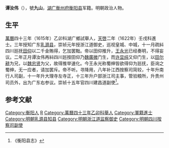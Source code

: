 '''谭汝伟'''（{{bd|？||？||}}），號'''九山'''，[[湖广|湖广]][[衡州府|衡州府]][[衡阳县|衡阳县]]军籍。明朝政治人物。

==生平==
[[萬曆|萬曆]]四十三年（1615年）乙卯科湖广鄉試舉人，[[天啓|天啓]]二年（1622年）壬戌科進士。三年授知广东[[乳源县|乳源县]]，崇祯元年授浙江道御史，巡视皇城、中城，十一月疏紏四川廵抚[[田仰|田仰]]以二千金贿得，乞加罢黜。帝以田仰推升，[[王永光|王永光]]已经奏明，不得妄议。二年正月谭汝伟再紏四川廵按田仰乃[[魏廣微|魏廣微]]门生，而[[许显纯|许显纯]]又仰门生，以[[田尔耕|田尔耕]]为兄，以[[魏忠贤|魏忠贤]]为父，故得推举速化。今王永光称蜀绅皆欲得仰为廵抚，臣询之蜀绅，无一应者，请加罢斥。帝不听。寻降用，八年补江西按察司简较，十年升南行人司副，十一年升大理寺左寺正，十三年升户部浙江司主事，管验粮所，升贵州司员外，出为广东右参议。崇祯十五年官四川建昌道副使<ref>《衡阳县志》</ref>。

==参考文献==
{{reflist}}

{{天啓二年壬戌科殿試金榜}}

{{Authority control}}

{{DEFAULTSORT:}}
[[Category:衡阳人|Category:衡阳人]]
[[Category:谭姓|R]]
[[Category:萬曆四十三年乙卯科舉人|Category:萬曆四十三年乙卯科舉人]]
[[Category:軍籍進士|Category:軍籍進士]]
[[Category:明朝乳源县知县|Category:明朝乳源县知县]]
[[Category:明朝浙江道监察御史|Category:明朝浙江道监察御史]]
[[Category:明朝四川按察司副使|Category:明朝四川按察司副使]]


{{明朝官员小作品}}
